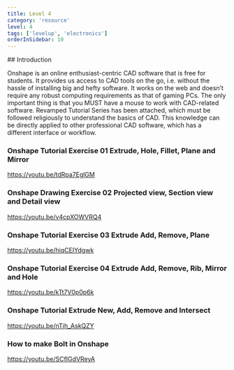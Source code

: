 ```yaml
---
title: Level 4
category: 'resource'
level: 4
tags: ['levelup', 'electronics']
orderInSidebar: 10
---
```


<TOCInline toc={props.toc} toHeading={3} asDisclosure />
## Introduction

Onshape is an online enthusiast-centric CAD software that is free for students. It provides us access to CAD tools on the go, i.e. without the hassle of installing big and hefty software. It works on the web and doesn’t require any robust computing requirements as that of gaming PCs. The only important thing is that you MUST have a mouse to work with CAD-related software.
Revamped Tutorial Series has been attached, which must be followed religiously to understand the basics of CAD. This knowledge can be directly applied to other professional CAD software, which has a different interface or workflow.

### Onshape Tutorial Exercise 01 Extrude, Hole, Fillet, Plane and Mirror

https://youtu.be/tdRpa7EglGM

### Onshape Drawing Exercise 02 Projected view, Section view and Detail view

https://youtu.be/v4cpXOWVRQ4

### Onshape Tutorial Exercise 03 Extrude Add, Remove, Plane

https://youtu.be/hiqCEIYdgwk

### Onshape Tutorial Exercise 04 Extrude Add, Remove, Rib, Mirror and Hole

https://youtu.be/kTt7V0p0p6k

### Onshape Tutorial Extrude New, Add, Remove and Intersect

https://youtu.be/nTjh_AskQZY

### How to make Bolt in Onshape

https://youtu.be/SCfIGdVReyA
